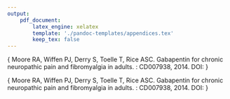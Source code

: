 ```yaml
---
output:
    pdf_document:
        latex_engine: xelatex
        template: './pandoc-templates/appendices.tex'
        keep_tex: false
---
```

<!-- Title page -->
\section*{}
\begin{center}

\LARGE{\textbf{Appendix 1}}
\vspace{20mm}

\large{\textbf{Organizations supporting the application}}\\
\vspace{5mm}


\textbf{Includes}\\
    \begin{enumerate}
        \item{International Society of Physical and Rehabilitation Medicine (ISPRM)}
        \item{World Federation of Societies of Anaesthesiology (WFSA)}
        \item{World Medical Association (WMA)}
        \item{National Chapters of the International Association for the Study of Pain}
    \end{enumerate}
\vspace{5mm}
\textbf{Page count: 4}\\

\end{center}

<!-- body -->
\newpage
\pagenumbering{gobble}

\includepdf[pages=-]{./appendix-files/isprm.pdf}


<!-- Title page -->
\section*{}
\begin{center}

\LARGE{\textbf{Appendix 2}} \\
\vspace{20mm}

\large{\textbf{Description and bias assessment of studies included in GRADE assessment}} \\
\vspace{5mm}

\end{center}

\justify
\large{\textbf{Adapted from:} Moore RA, Wiffen PJ, Derry S, Toelle T, Rice ASC.
Gabapentin for chronic neuropathic pain and fibromyalgia in adults. \textit{Cochrane Database of Systematic Reviews} \textbf{4}: CD007938, 2014. DOI: \href{http://dx.doi.org/10.1002/14651858.CD007938.pub3}{10.1002/14651858.CD007938.pub3}}

<!-- body -->
\newpage
\pagenumbering{gobble}

\includepdf[page=-]{./appendix-files/cochrane-study-descriptions.pdf}

<!-- Title page -->
\section*{}
\begin{center}

\LARGE{\textbf{Appendix 3}} \\
\vspace{20mm}

\large{\textbf{Summary of outcomes of studies included in GRADE assessment}} \\
\vspace{5mm}

\end{center}

\justify
\large{\textbf{Adapted from:} Moore RA, Wiffen PJ, Derry S, Toelle T, Rice ASC.
Gabapentin for chronic neuropathic pain and fibromyalgia in adults. \textit{Cochrane Database of Systematic Reviews} \textbf{4}: CD007938, 2014. DOI: \href{http://dx.doi.org/10.1002/14651858.CD007938.pub3}{10.1002/14651858.CD007938.pub3}}

<!-- body -->
\newpage
\pagenumbering{gobble}

\includepdf[page=-]{./appendix-files/cochrane-study-outcomes.pdf}

<!-- Title page -->
\section*{}
\begin{center}

\LARGE{\textbf{Appendix 4}} \\
\vspace{20mm}

\large{Finnerup NB, Attal N, Haroutounian S, McNicol E, Baron R, Dworkin RH, Gilron I, Haanpää M, Hansson P, Jensen TS, Kamerman PR, Lund K, Moore A, Raja SN, Rice AS, Rowbotham M, Sena E, Siddall P, Smith BH, Wallace M}\\
\vspace{5mm}

\large{\textbf{Pharmacotherapy for neuropathic pain in adults:
a systematic review and meta-analysis}}\\
\vspace{5mm}

\large{\textit{Lancet Neurology} \textbf{14}:162-173, 2015}\\
\vspace{5mm}

\large{DOI: \href{https://dx.doi.org/10.1016/S1474-4422(14)70251-0}{10.1016/S1474-4422(14)70251-0}}
\vspace{30mm}

\textbf{Supplementary data}\\
All supplementary information for the systematic review and meta-analysis is available for download.\\
\vspace{3mm}
\href{https://dl.dropboxusercontent.com/u/11805474/neml/who-application-2016/finnerup2015-supp-data.pdf?dl=1}{\textit{Access online}}
\end{center}

<!-- body -->
\newpage
\pagenumbering{gobble}

\includepdf[pages=-]{./appendix-files/appendix-2-finnerup.pdf}

<!-- Title page -->
\section*{}
\begin{center}

\LARGE{\textbf{Appendix 5}} \\
\vspace{20mm}

\large{Kamerman PR, Wadley AL, Davis KD, Hietaharju A, Jain P, Kopf A, Meyer AC, Raja SN, Rice AS, Smith BH, Treede RD, Wiffen PJ}\\
\vspace{5mm}

\large{\textbf{World Health Organization essential medicines lists: where are the drugs to treat neuropathic pain?}}\\
\vspace{5mm}

\large{\textit{PAIN} \textbf{156}:793-797, 2015}\\
\vspace{5mm}

\large{DOI: \href{https://dx.doi.org/10.1097/01.j.pain.0000460356.94374.a1}{10.1097/01.j.pain.0000460356.94374.a1}}
\vspace{30mm}

\textbf{Supplementary data}\\
All supplementary information, including data and analysis scripts, are available in a public GitHub repository.\\
\vspace{3mm}
\href{https://github.com/kamermanpr/who-neml}{\textit{Access online}}

\end{center}

<!-- body -->
\newpage
\pagenumbering{gobble}

\includepdf[pages=-]{./appendix-files/appendix-3-kamerman.pdf}

<!-- Title page -->
\section*{}
\begin{center}

\LARGE{\textbf{Appendix 6}}
\vspace{20mm}

\LARGE{\textbf{NEURONTIN}}
\vspace{5mm}

\Large{\textbf{Full prescribing information}}
\vspace{10mm}

\large{\textit{Food and Drug Administration (FDA)}}\\
\vspace{5mm}

\large{\textit{United States of America}}\\
\vspace{10mm}

\large{\textbf{Updated:} September 2015; \textbf{Reference ID:} 3818812}\\
\vspace{5mm}

\large{\href{http://www.accessdata.fda.gov/drugsatfda_docs/label/2015/020235s060,020882s043,021129s042lbl.pdf}{\textit{Access online}}}

\end{center}

<!-- body -->
\newpage
\pagenumbering{gobble}

\includepdf[pages=-]{./appendix-files/fda.pdf}

<!-- Title page -->
\section*{}
\begin{center}

\LARGE{\textbf{Appendix 7}}
\vspace{20mm}

\LARGE{\textbf{NEURONTIN}}
\vspace{5mm}

\Large{\textbf{Summary of product information (ANNEX III)}}
\vspace{10mm}

\large{\textit{European Medicines Agency (EMA)}}\\
\vspace{5mm}

\large{\textit{European Union}}\\
\vspace{10mm}

\large{\textbf{Updated:} September 2006}\\
\vspace{5mm}

\large{\href{http://www.ema.europa.eu/docs/en_GB/document_library/Referrals_document/Neurontin_30/WC500009308.pdf}{\textit{Access online}}}

\end{center}

<!-- body -->
\newpage
\pagenumbering{gobble}

\includepdf[pages=-]{./appendix-files/ema.pdf}